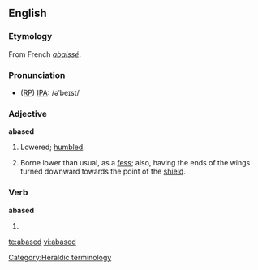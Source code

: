 ==English==
===Etymology===
From French ''[[abaissé]]''.

===Pronunciation===
* ([[RP]]) [[IPA]]: /əˈbeɪst/

===Adjective===
'''abased'''
# Lowered; [[humble]]d.
# {{heraldry}} Borne lower than usual, as a [[fess]]; also, having the ends of the wings turned downward towards the point of the [[shield]].

===Verb===
'''abased'''
# {{past of|[[abase]]}}

[[Category:Heraldic terminology]]

[[te:abased]]
[[vi:abased]]